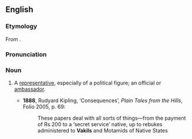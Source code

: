 ==English==
===Etymology===
From {{Urd.}} {{term|وكيل||tr=wakil|sc=URchar}}.

===Pronunciation===
{{IPA|/vəˈkiːl/}}

===Noun===
{{en-noun}}

# {{India}} A [[representative]], especially of a political figure; an official or [[ambassador]].
#*'''1888''', Rudyard Kipling, ‘Consequences’, ''Plain Tales from the Hills'', Folio 2005, p. 69:
#*:These papers deal with all sorts of things—from the payment of Rs.200 to a ‘secret service’ native, up to rebukes administered to '''Vakils''' and Motamids of Native States